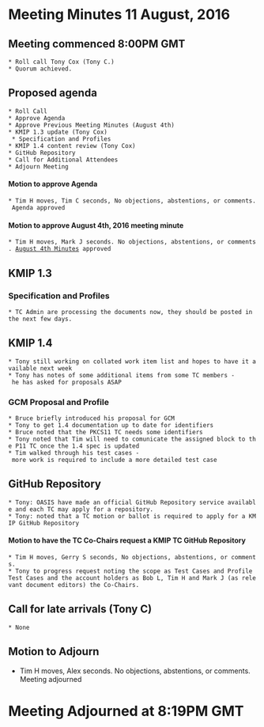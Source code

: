 = Meeting Minutes 11 August, 2016 =
== Meeting commenced 8:00PM GMT ==
 * Roll call Tony Cox (Tony C.)
 * Quorum achieved.

== Proposed agenda ==
 * Roll Call
 * Approve Agenda
 * Approve Previous Meeting Minutes (August 4th)
 * KMIP 1.3 update (Tony Cox)
  * Specification and Profiles
 * KMIP 1.4 content review (Tony Cox)
 * GitHub Repository
 * Call for Additional Attendees
 * Adjourn Meeting
 
==== Motion to approve Agenda ====
 * Tim H moves, Tim C seconds, No objections, abstentions, or comments. Agenda approved

==== Motion to approve August 4th, 2016 meeting minute ====
 * Tim H moves, Mark J seconds. No objections, abstentions, or comments. [[MeetingMinutes/August042016|August 4th Minutes]] approved
 
== KMIP 1.3 ==
=== Specification and Profiles ===
 * TC Admin are processing the documents now, they should be posted in the next few days.

== KMIP 1.4 ==
 * Tony still working on collated work item list and hopes to have it available next week
 * Tony has notes of some additional items from some TC members - he has asked for proposals ASAP

=== GCM Proposal and Profile ===
 * Bruce briefly introduced his proposal for GCM
 * Tony to get 1.4 documentation up to date for identifiers
 * Bruce noted that the PKCS11 TC needs some identifiers
 * Tony noted that Tim will need to comunicate the assigned block to the P11 TC once the 1.4 spec is updated
 * Tim walked through his test cases - more work is required to include a more detailed test case

== GitHub Repository ==
 * Tony: OASIS have made an official GitHub Repository service available and each TC may apply for a repository.
 * Tony: noted that a TC motion or ballot is required to apply for a KMIP GitHub Repository
==== Motion to have the TC Co-Chairs request a KMIP TC GitHub Repository ====
 * Tim H moves, Gerry S seconds, No objections, abstentions, or comments. 
 * Tony to progress request noting the scope as Test Cases and Profile Test Cases and the account holders as Bob L, Tim H and Mark J (as relevant document editors) the Co-Chairs.
 
== Call for late arrivals (Tony C) ==
 * None
 
== Motion to Adjourn ==
* Tim H moves, Alex seconds. No objections, abstentions, or comments. Meeting adjourned
 
= Meeting Adjourned at 8:19PM GMT =
